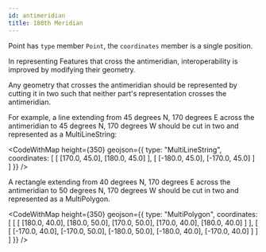 ```yaml
---
id: antimeridian
title: 180th Meridian
---
```



Point has `type` member `Point`, the `coordinates` member is a single position.

In representing Features that cross the antimeridian, interoperability is improved by modifying their geometry.

Any geometry that crosses the antimeridian should be represented by cutting it in two such that neither part's representation crosses the antimeridian.

For example, a line extending from 45 degrees N, 170 degrees E across the antimeridian to 45 degrees N, 170 degrees W should be cut in two and represented as a MultiLineString:

<CodeWithMap
  height={350}
  geojson={{
    type: "MultiLineString",
    coordinates: [
      [
        [170.0, 45.0],
        [180.0, 45.0]
      ],
      [
        [-180.0, 45.0],
        [-170.0, 45.0]
      ]
    ]
  }}
/>

A rectangle extending from 40 degrees N, 170 degrees E across the
antimeridian to 50 degrees N, 170 degrees W should be cut in two and
represented as a MultiPolygon.

<CodeWithMap
  height={350}
  geojson={{
    type: "MultiPolygon",
    coordinates: [
      [
        [
          [180.0, 40.0],
          [180.0, 50.0],
          [170.0, 50.0],
          [170.0, 40.0],
          [180.0, 40.0]
        ]
      ],
      [
        [
          [-170.0, 40.0],
          [-170.0, 50.0],
          [-180.0, 50.0],
          [-180.0, 40.0],
          [-170.0, 40.0]
        ]
      ]
    ]
  }}
/>
